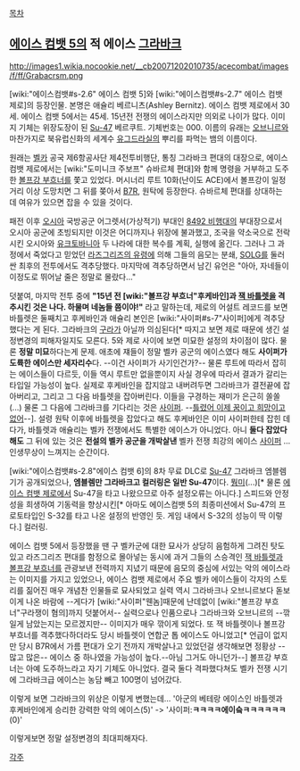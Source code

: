 [[목차]]
== [[에이스 컴뱃 5]]의 적 에이스 [[그라바크]] ==
http://images1.wikia.nocookie.net/__cb20071202010735/acecombat/images/f/ff/Grabacrsm.png 

[wiki:"에이스컴뱃#s-2.6" 에이스 컴뱃 5]와 [wiki:"에이스컴뱃#s-2.7" 에이스 컴뱃 제로]의 등장인물. 본명은 애슐리 베르니츠(Ashley Bernitz). 에이스 컴뱃 제로에서 30세. 에이스 컴뱃 5에서는 45세. 15년전 전쟁의 에이스라지만 의외로 나이가 많다. 이미지 기체는 위장도장이 된 [[Su-47]] 베르쿠트. 기체번호는 000. 이름의 유래는 [[오브니르]]와 마찬가지로 북유럽신화의 세계수 [[유그드라실]]의 뿌리를 파먹는 뱀의 이름이다.

원래는 [[벨카]] 공국 제6항공사단 제4전투비행단, 통칭 그라바크 편대의 대장으로, 에이스 컴뱃 제로에서는 [wiki:"도미니크 주보프" 슈바르체 편대]와 함께 명령을 거부하고 도주한 [[볼프강 부흐너]]를 쫓고 있었다. 머시너리 루트 10화(난이도 ACE)에서 볼프강이 일정 거리 이상 도망치면 그 뒤를 쫒아서 [[B7R]], 원탁에 등장한다. 슈바르체 편대를 상대하는 데 여유가 있으면 잡을 수 있을 것이다.

패전 이후 [[오시아]] 국방공군 어그렛서(가상적기) 부대인 [[8492 비행대]]의 부대장으로서 오시아 공군에 초빙되지만 이것은 어디까지나 위장에 불과했고, 조국을 약소국으로 전락시킨 오시아와 [[유크토바니아]] 두 나라에 대한 복수를 계획, 실행에 옮긴다. 그러나 그 과정에서 죽었다고 믿었던 [[라즈그리즈의 유령]]에 의해 그들의 음모는 분쇄, [[SOLG]]를 둘러싼 최후의 전투에서도 격추당했다. 마지막에 격추당하면서 남긴 유언은 "아아, 자네들이 이정도로 뛰어날 줄은 정말로 몰랐다..."

덧붙여, 마지막 전투 중에 '''"15년 전 [wiki:"볼프강 부흐너"후케바인]과 [[잭 바틀렛]]을 격추시킨 것은 나다. 하물며 네놈들 쯤이야!"''' 라고 말하는데, 제로의 어설트 레코드를 보면 바틀렛은 둘째치고 후케바인과 애슐리 본인은 [wiki:"사이퍼#s-7"사이퍼]에게 격추당했다는 게 된다.  그라바크의 [[구라]]가 아닐까 의심된다[* 따지고 보면 제로 때문에 생긴 설정변경의 피해자일지도 모른다. 5와 제로 사이에 보면 미묘한 설정의 차이점이 많다. 물론 '''정말 미묘'''하다는게 문제. 애초에 쟤들이 정말 벨카 공군의 에이스였다 해도 '''사이퍼가 도륙한 에이스만 세자리수'''다. --이건 사이퍼가 사기인건가?-- 물론 루트에 따라서 잡히는 에이스들이 다르듯, 이들 역시 루트만 없을뿐이지 사실 경우에 따라서 결과가 갈리는 타입일 가능성이 높다. 실제로 후케바인을 잡지않고 내버려두면 그라바크가 결전끝에 잡아버리고, 그리고 그 다음 바틀렛을 잡아버린다. 이들을 구경하는 재미가 은근히 쏠쏠(...) 물론 그 다음에 그라바크를 기다리는 것은 [[사이퍼]]. --[[틀렸어 이제 꿈이고 희망이고 없어]]--]. 설령 원탁 이후에 바틀렛을 잡았다고 해도 후케바인은 이미 사이퍼한테 잡힌 데다가, 바틀렛과 애슐리는 벨카 전쟁에서도 특별한 에이스가 아니었다. 아니 '''둘다 잡았다 해도''' 그 뒤에 있는 것은 '''전설의 벨카 공군을 개박살낸''' 벨카 전쟁 최강의 에이스 [[사이퍼]] …인생무상이 느껴지는 순간이다.

[wiki:"에이스컴뱃#s-2.8"에이스 컴뱃 6]의 8차 무료 DLC로 [[Su-47]] 그라바크 엠블렘기가 공개되었으나, '''엠블렘만 그라바크고 컬러링은 일반 Su-47'''이다. [[뭥미]](...)[* 물론 [[에이스 컴뱃 제로]]에서 Su-47을 타고 나왔으므로 아주 설정오류는 아니다.] 스피드와 안정성을 희생하여 기동력을 향상시킨[* 아마도 에이스컴뱃 5의 최종미션에서 Su-47의 프로토타입인 S-32를 타고 나온 설정의 반영인 듯. 게임 내에서 S-32의 성능이 딱 이렇다.] 컬러링.

에이스 컴뱃 5에서 등장했을 땐 구 벨카군에 대한 묘사가 상당히 음험하게 그려진 탓도 있고 라즈그리즈 편대를 함정으로 몰아넣는 동시에 과거 그들의 스승격인 [[잭 바틀렛]]과 [[볼프강 부흐너]]를 관광보낸 전력까지 지녔기 때문에 음모의 중심에 서있는 악의 에이스라는 이미지를 가지고 있었으나, 에이스 컴뱃 제로에서 주요 벨카 에이스들이 각자의 스토리를 짊어진 매우 개념찬 인물들로 묘사되었고 실력 역시 그라바크나 오브니르보다 돋보이게 나온 바람에 --게다가 [wiki:"사이퍼"웬놈]때문에 난데없이 [wiki:"볼프강 부흐너"구라쟁이 혐의]까지 덧붙어서-- 실력으로나 인품으로나 그라바크와 오브니르의 --깎일게 남았는지는 모르겠지만-- 이미지가 매우 깎이게 되었다. 또 잭 바틀렛이나 볼프강 부흐너를 격추했다하더라도 당시 바틀렛이 연합군 톱 에이스도 아니었고[* 언급이 없지만 당시 B7R에서 가름 편대가 오기 전까지 개박살나고 있었던걸 생각해보면 정황상 --많고 많은-- 에이스 중 하나였을 가능성이 높다.--아님 그거도 아니던가--] 볼프강 부흐너는 아예 도주하느라고 자기 기체도 아니었다. 결국 둘다 격파했다쳐도 벨카 전쟁 시기에 그라바크급 에이스는 농담 빼고 100명이 넘어갔다.

이렇게 보면 그라바크의 위상은 이렇게 변했는데...
'아군의 베테랑 에이스인 바틀렛과 후케바인에게 승리한 강력한 악의 에이스(5)' -> '사이퍼:'''ㅋㅋㅋㅋ에이슼ㅋㅋㅋㅋㅋㅋ'''(0)'

이렇게보면 정말 설정변경의 최대피해자다.

[[각주]]
